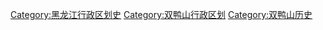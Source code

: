 [[Category:黑龙江行政区划史|Category:黑龙江行政区划史]]
[[Category:双鸭山行政区划|Category:双鸭山行政区划]]
[[Category:双鸭山历史|Category:双鸭山历史]]